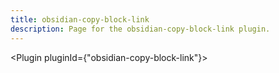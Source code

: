 ---
title: obsidian-copy-block-link
description: Page for the obsidian-copy-block-link plugin.
---


<Plugin pluginId={"obsidian-copy-block-link"}></Plugin>